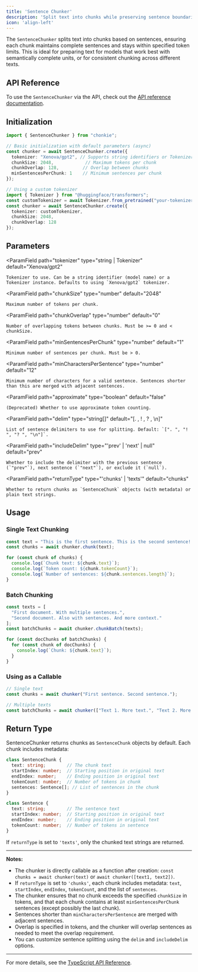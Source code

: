 ```yaml
---
title: 'Sentence Chunker'
description: 'Split text into chunks while preserving sentence boundaries'
icon: 'align-left'
---
```


The `SentenceChunker` splits text into chunks based on sentences, ensuring each chunk maintains complete sentences and stays within specified token limits. This is ideal for preparing text for models that work best with semantically complete units, or for consistent chunking across different texts.

## API Reference

To use the `SentenceChunker` via the API, check out the [API reference documentation](../../api-reference/sentence-chunker).

## Initialization

```ts
import { SentenceChunker } from "chonkie";

// Basic initialization with default parameters (async)
const chunker = await SentenceChunker.create({
  tokenizer: "Xenova/gpt2", // Supports string identifiers or Tokenizer instance
  chunkSize: 2048,            // Maximum tokens per chunk
  chunkOverlap: 128,         // Overlap between chunks
  minSentencesPerChunk: 1    // Minimum sentences per chunk
});

// Using a custom tokenizer
import { Tokenizer } from "@huggingface/transformers";
const customTokenizer = await Tokenizer.from_pretrained("your-tokenizer");
const chunker = await SentenceChunker.create({
  tokenizer: customTokenizer,
  chunkSize: 2048,
  chunkOverlap: 128
});
```

## Parameters

<ParamField
    path="tokenizer"
    type="string | Tokenizer"
    default="Xenova/gpt2"
>
    Tokenizer to use. Can be a string identifier (model name) or a Tokenizer instance. Defaults to using `Xenova/gpt2` tokenizer.
</ParamField>

<ParamField
    path="chunkSize"
    type="number"
    default="2048"
>
    Maximum number of tokens per chunk.
</ParamField>

<ParamField
    path="chunkOverlap"
    type="number"
    default="0"
>
    Number of overlapping tokens between chunks. Must be >= 0 and < chunkSize.
</ParamField>

<ParamField
    path="minSentencesPerChunk"
    type="number"
    default="1"
>
    Minimum number of sentences per chunk. Must be > 0.
</ParamField>

<ParamField
    path="minCharactersPerSentence"
    type="number"
    default="12"
>
    Minimum number of characters for a valid sentence. Sentences shorter than this are merged with adjacent sentences.
</ParamField>

<ParamField
    path="approximate"
    type="boolean"
    default="false"
>
    (Deprecated) Whether to use approximate token counting.
</ParamField>

<ParamField
    path="delim"
    type="string[]"
    default="[. , ! , ? , \n]"
>
    List of sentence delimiters to use for splitting. Default: `[". ", "! ", "? ", "\n"]`.
</ParamField>

<ParamField
    path="includeDelim"
    type="'prev' | 'next' | null"
    default="prev"
>
    Whether to include the delimiter with the previous sentence (`"prev"`), next sentence (`"next"`), or exclude it (`null`).
</ParamField>

<ParamField
    path="returnType"
    type="'chunks' | 'texts'"
    default="chunks"
>
    Whether to return chunks as `SentenceChunk` objects (with metadata) or plain text strings.
</ParamField>

## Usage

### Single Text Chunking

```ts
const text = "This is the first sentence. This is the second sentence! And here's a third one?";
const chunks = await chunker.chunk(text);

for (const chunk of chunks) {
  console.log(`Chunk text: ${chunk.text}`);
  console.log(`Token count: ${chunk.tokenCount}`);
  console.log(`Number of sentences: ${chunk.sentences.length}`);
}
```

### Batch Chunking

```ts
const texts = [
  "First document. With multiple sentences.",
  "Second document. Also with sentences. And more context."
];
const batchChunks = await chunker.chunkBatch(texts);

for (const docChunks of batchChunks) {
  for (const chunk of docChunks) {
    console.log(`Chunk: ${chunk.text}`);
  }
}
```

### Using as a Callable

```ts
// Single text
const chunks = await chunker("First sentence. Second sentence.");

// Multiple texts
const batchChunks = await chunker(["Text 1. More text.", "Text 2. More."]);
```

## Return Type

SentenceChunker returns chunks as `SentenceChunk` objects by default. Each chunk includes metadata:

```ts
class SentenceChunk {
  text: string;        // The chunk text
  startIndex: number;  // Starting position in original text
  endIndex: number;    // Ending position in original text
  tokenCount: number;  // Number of tokens in chunk
  sentences: Sentence[]; // List of sentences in the chunk
}

class Sentence {
  text: string;        // The sentence text
  startIndex: number;  // Starting position in original text
  endIndex: number;    // Ending position in original text
  tokenCount: number;  // Number of tokens in sentence
}
```

If `returnType` is set to `'texts'`, only the chunked text strings are returned.

---

**Notes:**

- The chunker is directly callable as a function after creation: `const chunks = await chunker(text)` or `await chunker([text1, text2])`.
- If `returnType` is set to `'chunks'`, each chunk includes metadata: `text`, `startIndex`, `endIndex`, `tokenCount`, and the list of `sentences`.
- The chunker ensures that no chunk exceeds the specified `chunkSize` in tokens, and that each chunk contains at least `minSentencesPerChunk` sentences (except possibly the last chunk).
- Sentences shorter than `minCharactersPerSentence` are merged with adjacent sentences.
- Overlap is specified in tokens, and the chunker will overlap sentences as needed to meet the overlap requirement.
- You can customize sentence splitting using the `delim` and `includeDelim` options.

---

For more details, see the [TypeScript API Reference](https://github.com/chonkie-inc/chonkie-ts).
